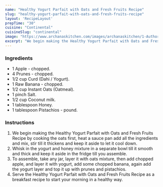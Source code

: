 ---
name: "Healthy Yogurt Parfait with Oats and Fresh Fruits Recipe"
slug: "healthy-yogurt-parfait-with-oats-and-fresh-fruits-recipe"
layout: 'RecipeLayout'
prepTime: "30"
cuisine: "Continental"
cuisineSlug: "continental"
image: "https://www.archanaskitchen.com/images/archanaskitchen/1-Author/sibyl_sunitha/Healthy_Yogurt_Parfait_with_Oats_and_Fresh_Fruits_Recipe_.jpg"
excerpt: "We begin making the Healthy Yogurt Parfait with Oats and Fresh Fruits Recipe by cooking the oats first, heat a sauce pan add all the ingredients and mix, stir till it thickens and keep it aside to let it cool down"
---

### Ingredients

- 1 Apple - chopped.
- 4 Prunes - chopped.
- 1/2 cup Curd (Dahi / Yogurt).
- 1 Raw Banana - chopped.
- 1/2 cup Instant Oats (Oatmeal).
- 1 pinch Salt.
- 1/2 cup Coconut milk.
- 1 tablespoon Honey.
- 1 tablespoon Pistachios - pound.

### Instructions

1. We begin making the Healthy Yogurt Parfait with Oats and Fresh Fruits Recipe by cooking the oats first, heat a sauce pan add all the ingredients and mix, stir till it thickens and keep it aside to let it cool down.
1. Whisk in the yogurt and honey mixture in a separate bowl till it smooth and thick and keep it aside in the fridge till you assemble.
1. To assemble, take any jar, layer it with oats mixture, then add chopped apple, and layer it with yogurt, add some chopped banana, again add the yogurt layer and top it up with prunes and pistachios.
1. Serve the Healthy Yogurt Parfait with Oats and Fresh Fruits Recipe as a breakfast recipe to start your morning in a healthy way.
